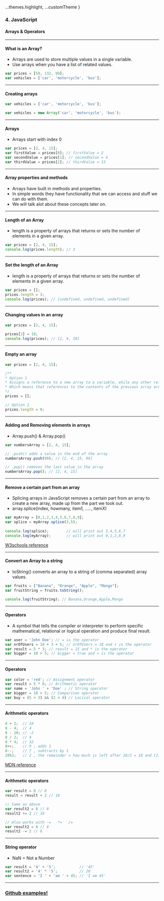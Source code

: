 
  ...themes.highlight,
  ...customTheme
}

### 4. JavaScript
#### Arrays & Operators


---

####  What is an Array?

* Arrays are used to store multiple values in a single variable.
* Use arrays when you have a list of related values.

```JavaScript
var prices = [59, 132, 99];
var vehicles = ['car', 'motorcycle', 'bus'];
```



---
  

####  Creating arrays

```JavaScript
var vehicles = ['car', 'motorcycle', 'bus'];
```

```JavaScript
var vehicles = new Array('car', 'motorcycle', 'bus');
```



---

#### Arrays
* Arrays start with index 0

```JavaScript
var prices = [2, 4, 15];
var firstValue = prices[0]; // firstValue = 2
var secondValue = prices[1]; // secondValue = 4
var thirdValue = prices[2]; // thirdValue = 15
```


---
        

####  Array properties and methods

* Arrays have built in methods and properties.
* In simple words they have functionality that we can access and stuff we can do with them.
* We will talk alot about these concepts later on.


---        


####  Length of an Array
* length is a property of arrays that returns or sets the number of elements in a given array.

```JavaScript
var prices = [2, 4, 15];
console.log(prices.length); // 3
```


---

####  Set the length of an Array
* length is a property of arrays that returns or sets the number of elements in a given array.

```JavaScript
var prices = [];
prices.length = 3;
console.log(prices); // [undefined, undefined, undefined]
```



---

####  Changing values in an array

```JavaScript
var prices = [2, 4, 15];

prices[2] = 18;
console.log(prices); // [2, 4, 18]
```



---

####  Empty an array

```JavaScript
var prices = [2, 4, 15];

/** 
* Option 1
* Assigns a reference to a new array to a variable, while any other references are unaffected. 
* Which means that references to the contents of the previous array are still kept in memory, leading to memory leaks.
*/ 
prices = [];

// Option 2
prices.length = 0;
```


---

####  Adding and Removing elements in arrays

* Array.push() & Array.pop()

```JavaScript
var numbersArray = [2, 4, 15];

// .push() adds a value in the end of the array
numbersArray.push(99); // [2, 4, 15, 99]

// .pop() removes the last value in the array
numbersArray.pop(); // [2, 4, 15]
```



---

####  Remove a certain part from an array

* Splicing arrays in JavaScript removes a certain part from an array to create a new array, made up from the part we took out. 
* array.splice(index, howmany, item1, ....., itemX)

```JavaScript
var myArray = [0,1,2,3,4,5,6,7,8,9];
var splice = myArray.splice(3,5);
  
console.log(splice);        // will print out 3,4,5,6,7
console.log(myArray);       // will print out 0,1,2,8,9
```

[W3schools reference](https://www.w3schools.com/jsref/jsref_splice.asp)


---

####  Convert an Array to a string

* toString() converts an array to a string of (comma separated) array values.

```JavaScript
var fruits = ["Banana", "Orange", "Apple", "Mango"];
var fruitString = fruits.toString();

console.log(fruitString); // Banana,Orange,Apple,Mango
```



---

####  Operators

* A symbol that tells the compiler or interpreter to perform specific mathematical, relational or logical operation and produce final result.

```JavaScript
var user = 'John Doe'; // = is the operator
var nrOfUsers = 10 + 3 + 5; // nrOfUsers = 18 and + is the operator
var result = 5 * 3; // result = 15 and * is the operator
var bigger = 10 > 5; // bigger = true and > is the operator
```



---

####  Operators

```JavaScript
var color = 'red'; // Assignment operator
var result = 5 * 8; // Arithmetic operator
var name = 'John ' + 'Doe' ; // String operator
var bigger = 10 > 5; // Comparison operator
var buy = (5 > 3) && (2 < 4) // Locical operator
```



---

####  Arithmetic operators

```JavaScript
8 + 2;  // 10
8 - 4;  // 4
8 - 10; // -2
8 / 2;  // 4
8 * 4;  // 32
8++;    // 9 , adds 1
8--;    // 7 , subtracts by 1
20%3;   // 2 , the remainder = how much is left after 20/3 = 18 and (2) is left
```

[MDN reference](https://developer.mozilla.org/en-US/docs/Web/JavaScript/Reference/Operators/Arithmetic_Operators)



---

####  Arithmetic operators

```JavaScript
var result = 8 // 8
result = result + 2 // 10

// Same as above
var result2 = 8 // 8
result2 += 2 // 10

// Also works with -=   *=   /=
var result2 = 8 // 8
result2 -= 2 // 6
```


---

####  String operator

* NaN = Not a Number

```JavaScript
var result = '4' + '5';           // '45'
var result2 = '4' * '5';          // 20
var sentence = 'I ' + 'am ' + 45; // 'I am 45'
```


---

### <a href="https://github.com/SofthouseVxo/Education" target="_blank">Github examples!</a>
